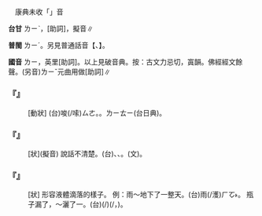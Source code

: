 
=={{ruby|哩|ㄌㄧ}}==

　康典未收「{{ruby|哩|ㄌㄧ}}」音

'''台甘''' <rt>ㄌㄧˋ</rt>，{{ruby|英|ㄧㄥ}}{{ruby|哩|ㄌㄧˋ}}{{ruby|。|ㄌㄧ˫}}[助詞]{{ruby|。|ㄌㄧ}}，擬音∥

'''普閩''' <rt>ㄌㄧˊ</rt>。另見普通話音【{{ruby|哩|ㄌㄧˇ}}、{{ruby|哩|ㄌㄧ}}】。

'''國音''' <rt>ㄌㄧ</rt>{{ruby|。|ㄌㄧˇ}}，英里{{ruby|。|ㄌㄧ}}[助詞]。以上見破音典。按：古文力忌切，寘韻。佛經經文餘聲。(另音)<rt>ㄌㄧˇ</rt>元曲用做[助詞]∥

    

==='''『{{ruby|哩|ㄌㄧ}}{{ruby|哩|ㄌㄧ}}{{ruby|囉|ㄌㄨㄛ}}{{ruby|囉|ㄌㄨㄛ}}』'''===
: [動狀] (台){{ruby|講|ㄍㆲˋ}}{{ruby|話|ㄨㆤ˫}}{{ruby|囉|ㄌㄜ}}{{ruby|哩|ㄌㄧ}}{{ruby|囉|ㄌㄜ}}唆(/嗦)<rt>ㄙㄜ</rt>{{ruby|<mark>&#xffa45;</mark>|ㆠㆤ˫}}{{ruby|/|ㆠㄨㆤ˫}}{{ruby|清|ㄑㄧㄥ}}{{ruby|楚|ㄘㄜˋ}}。{{ruby|囉|ㄌㄜ}}{{ruby|囉|ㄌㄜ}}{{ruby|黐|ㄊㄧ}}。{{ruby|→|ㄌㄜ}}<rt>ㄌㄧ</rt><rt>ㄊㄧ</rt>(台日典)。
    

==='''『{{ruby|哩|ㄌㄧ}}{{ruby|嚕|ㄌㄨ}}』'''===
: [狀](擬音) 說話不清楚。(台){{ruby|哩|ㄌㄧ}}{{ruby|哩|ㄌㄧ}}{{ruby|囉|ㄌㄜ}}{{ruby|囉|ㄌㄜ}}、{{ruby|哩|ㄌㄧ}}{{ruby|哩|ㄌㄧ}}{{ruby|嚕|ㄌㄨ˪}}{{ruby|嚕|ㄌㄨ˪}}、{{ruby|哩|ㄌㄧ}}{{ruby|嚕|ㄌㄨ˪}}{{ruby|叫|ㄍㄧㄜ˪}}。{{ruby|謰|ㄌㄧㄢˊ}}{{ruby|謱|ㄌㆦˊ}}{{ruby|/|ㄌㄠˋ}}(文)。
    

==='''『{{ruby|哩|ㄌㄧ}}{{ruby|哩|ㄌㄧ}}{{ruby|啦|ㄌㄚ}}{{ruby|啦|ㄌㄚ}}』'''===
: [狀] 形容液體滴落的樣子。 例：雨～地下了一整天。(台){{ruby|滴|ㄉㄧㆷ}}{{ruby|滴|ㄉㄧㆷ}}{{ruby|答|ㄉㄚㆴ ͘}}{{ruby|答|ㄉㄚㆴ ͘}}{{ruby|落|ㄌㄜㆷ ͘}}{{ruby|歸|ㄍㄨㄧ}}{{ruby|日|ㆢㄧㆵ ͘}}{{ruby|/|ㄌㄧㆵ ͘}}{{ruby|丌|ㆤ}}雨(/濩)<rt>ㄏㆦ˫</rt>。 瓶子漏了，～{{ruby|地|ㄉㄜ}}灑了一{{ruby|地|ㄉㄧˋ}}。(台){{ruby|矸|ㄍㄢ}}{{ruby|仔|ㄚ}}{{ruby|漏|ㄌㄠ˫}}{{ruby|四|ㄒㄧ˪}}{{ruby|四|ㄒㄧ˪}}{{ruby|散|ㄙㄨㆩ˪}}{{ruby|散|ㄙㄨㆩ˪}}(/{{ruby|垂|ㄙㄨㆤ˫}}){{ruby|<mark>&#xffa42;</mark>|ㄍㄚㆷ}}{{ruby|歸|ㄍㄨㄧ}}{{ruby|塗|ㄊㆦˊ}}{{ruby|骹|ㄎㄚ}}(/{{ruby|<mark>&#xffaed;</mark>|ㄘㆦㆴ}}{{ruby|<mark>&#xffaed;</mark>|ㄘㆦㆴ}}{{ruby|滴|ㄉㄧㆷ}}，{{ruby|滴|ㄉㄧㆷ}}{{ruby|落|ㄌㄜㆷ ͘}}{{ruby|塗|ㄊㆦˊ}}{{ruby|骹|ㄎㄚ}})。
    
